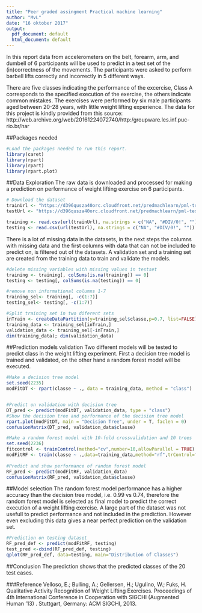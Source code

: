 ```yaml
---
title: "Peer graded assingment Practical machine learning"
author: "MvL"
date: "16 oktober 2017"
output:
  pdf_document: default
  html_document: default
---
```

In this report data from accelerometers on the belt, forearm, arm, and dumbell of 6 participants will be used to predict in a test set of the (in)correctness of the movements. The participants were asked to perform barbell lifts correctly and incorrectly in 5 different ways.

There are five classes indicating the performance of the excercise, Class A corresponds to the specified execution of the exercise, the others indicate common mistakes. The exercises were performed by six male participants aged between 20-28 years, with little weight lifting experience.
The data for this project is kindly provided from this source: http://web.archive.org/web/20161224072740/http:/groupware.les.inf.puc-rio.br/har

##Packages needed
```r
#Load the packages needed to run this report.
library(caret)
library(rpart)
library(rpart)
library(rpart.plot)
```

##Data Exploration
The raw data is downloaded and processed for making a prediction on performance of weight lifting exercise on 6 participants. 
```r
# Download the dataset 
trainUrl <- "https://d396qusza40orc.cloudfront.net/predmachlearn/pml-training.csv"
testUrl <- "https://d396qusza40orc.cloudfront.net/predmachlearn/pml-testing.csv"

training <- read.csv(url(trainUrl), na.strings = c("NA", "#DIV/0!", ""))
testing <- read.csv(url(testUrl), na.strings = c("NA", "#DIV/0!", ""))
```

There is a lot of missing data in the datasets, in the next steps the columns with missing data and the first columns with data that can not be included to predict on, is filtered out of the datasets. A validation set and a training set are created from the training data to train and validate the models. 

```r
#delete missing variables with missing values in testset
training <- training[, colSums(is.na(training)) == 0]
testing <- testing[, colSums(is.na(testing)) == 0]

#remove non informational columns 1-7
training_sel<- training[, -c(1:7)]
testing_sel<- testing[, -c(1:7)]
```


```r
#Split training set in two diferent sets
inTrain <- createDataPartition(y=training_sel$classe,p=0.7, list=FALSE)
training_data <- training_sel[inTrain,]
validation_data <- training_sel[-inTrain,]
dim(training_data); dim(validation_data)
```

##Prediction models validation
Two different models will be tested to predict class in the weight lifting experiment. First a decision tree model is trained and validated, on the other hand a random forest model will be executed. 

```r
#Make a decision tree model
set.seed(2235)
modFitDT <- rpart(classe ~ ., data = training_data, method = "class")


#Predict on validation with decision tree
DT_pred <- predict(modFitDT, validation_data, type = "class")
#Show the decision tree and performance of the decision tree model
rpart.plot(modFitDT, main = "Decision Tree", under = T, faclen = 0)
confusionMatrix(DT_pred, validation_data$classe)
```


```r
#Make a random forest model with 10-fold crossvalidation and 10 trees 
set.seed(2236)
fitcontrol <- trainControl(method="cv",number=10,allowParallel = TRUE)
modFitRF <- train(classe ~ .,data=training_data,method="rf",trControl=fitcontrol, ntree=10)
 
#Predict and show performance of random forest model
RF_pred <- predict(modFitRF, validation_data)
confusionMatrix(RF_pred, validation_data$classe)
```
##Model selection 
The random forest model performance has a higher accuracy than the decision tree model, i.e. 0.99 vs 0.74, therefore the random forest model is selected as final model to predict the correct execution of a weight lifting exercise. 
A large part of the dataset was not usefull to predict performance and not included in the prediction. However even excluding this data gives a near perfect prediction on the validation set. 

```r
#Prediction on testing dataset 
RF_pred_def <- predict(modFitRF, testing)
test_pred <-cbind(RF_pred_def, testing)
qplot(RF_pred_def, data=testing, main="Distribution of Classes")
```
##Conclusion
The prediction shows that the predicted classes of the 20 test cases. 

###Reference
Velloso, E.; Bulling, A.; Gellersen, H.; Ugulino, W.; Fuks, H. Qualitative Activity Recognition of Weight Lifting Exercises. Proceedings of 4th International Conference in Cooperation with SIGCHI (Augmented Human '13) . Stuttgart, Germany: ACM SIGCHI, 2013.